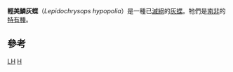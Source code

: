 {{NoteTA
|G1=Butterfly
}}
{{Refimprove|time=2011-12-16T09:48:19+00:00 }}
{{Speciesbox
| name = 輕美鱗灰蝶
| status = EX | status_system = IUCN2.3
| status_ref = <ref name=IUCN>{{IUCN2006|assessors=World Conservation Monitoring Centre|year=1996|id=11537|title=Lepidochrysops hypopolia|downloaded=2007-07-31}}</ref>
| genus = Lepidochrysops
| species = hypopolia
| authority =（Trimen, 1887）
}}
'''輕美鱗灰蝶'''（''Lepidochrysops hypopolia''）是一種已[[滅絕|滅絕]]的[[灰蝶|灰蝶]]。牠們是[[南非|南非]]的[[特有種|特有種]]。

==參考==
{{reflist}}
{{Taxonbar|from=Q288783}}

[[Category:IUCN紅色名錄絕滅物種|LH]]
[[Category:鱗灰蝶屬|H]]


{{animal-stub}}
